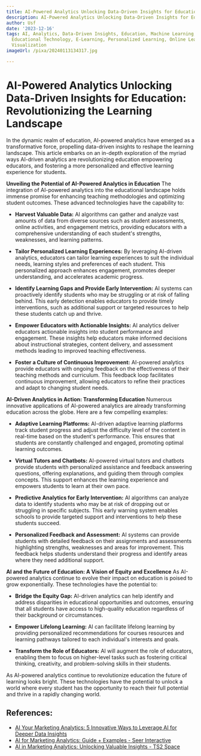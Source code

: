 ```yaml
---
title: AI-Powered Analytics Unlocking Data-Driven Insights for Education
description: AI-Powered Analytics Unlocking Data-Driven Insights for Education
author: Usf
date: '2023-12-16'
tags: AI, Analytics, Data-Driven Insights, Education, Machine Learning, Big Data,
  Educational Technology, E-Learning, Personalized Learning, Online Learning, Data
  Visualization
imageUrl: /pixa/20240113134317.jpg

---
```

# AI-Powered Analytics Unlocking Data-Driven Insights for Education: Revolutionizing the Learning Landscape

In the dynamic realm  of education, AI-powered  analytics have emerged  as a transformative force, propelling data-driven insights to reshape the learning landscape. This article embarks on an in-depth exploration of the myriad ways AI-driven analytics are revolutionizing education empowering educators, and fostering a more personalized and effective learning experience for students.

**Unveiling the Potential  of AI-Powered Analytics in Education**
The integration of AI-powered analytics into the educational  landscape holds immense promise for  enhancing teaching methodologies and optimizing student outcomes. These advanced technologies have the  capability to:

* **Harvest Valuable  Data:**  AI  algorithms can gather and analyze vast amounts of data from diverse sources such as student assessments, online activities, and engagement metrics,  providing educators with a comprehensive understanding of each student's strengths, weaknesses, and learning patterns.

* **Tailor  Personalized Learning Experiences:** By leveraging AI-driven analytics,  educators can tailor learning experiences to suit the individual needs, learning styles and preferences of  each student. This personalized approach enhances engagement, promotes deeper understanding, and accelerates  academic progress.

* **Identify Learning Gaps and Provide Early Intervention:** AI systems  can proactively identify students who may be  struggling or at risk of falling behind. This  early detection enables  educators to provide timely interventions, such as additional support or targeted  resources to help these students catch up and thrive.

* **Empower Educators with Actionable Insights:** AI analytics deliver educators actionable insights into student performance and engagement. These insights help educators make informed decisions about instructional  strategies, content delivery, and assessment methods leading to improved teaching effectiveness.

* **Foster a Culture of Continuous Improvement:** AI-powered analytics provide educators with ongoing feedback on  the effectiveness of their teaching methods and curriculum. This feedback loop  facilitates continuous improvement,  allowing educators to refine their practices and adapt to changing student needs.

**AI-Driven Analytics in Action: Transforming  Education**
Numerous innovative applications of AI-powered analytics  are already transforming education across the globe. Here are a few compelling examples:

* **Adaptive Learning Platforms:** AI-driven adaptive learning platforms track student  progress and adjust the difficulty level of the content in real-time based on the student's performance. This ensures that students are constantly challenged and engaged, promoting optimal learning  outcomes.

*  **Virtual Tutors and  Chatbots:** AI-powered virtual tutors and chatbots provide students with personalized assistance  and feedback answering questions, offering  explanations,  and guiding them through complex concepts.  This  support  enhances the learning experience and empowers students to learn at their own pace.

* **Predictive Analytics for  Early Intervention:** AI algorithms can analyze data to identify students who may be at risk of dropping out or struggling in specific subjects. This  early  warning system enables schools to  provide targeted support and interventions to help these  students succeed.

* **Personalized Feedback and Assessment:** AI systems can provide  students with detailed feedback  on their assignments  and assessments  highlighting strengths, weaknesses and areas for improvement. This feedback helps students understand their progress and identify areas where they  need additional support.

**AI and the Future of Education: A Vision of Equity and Excellence**
As AI-powered analytics continue to evolve their impact on education is poised to grow exponentially. These technologies have the potential  to:

* **Bridge the Equity Gap:** AI-driven analytics can help  identify and address disparities in educational opportunities and outcomes, ensuring  that  all students have  access to high-quality  education regardless of their background or circumstances.

* **Empower Lifelong  Learning:** AI can facilitate lifelong learning by providing personalized recommendations for courses  resources and learning pathways tailored to each individual's interests and goals.

* **Transform the Role  of Educators:** AI will augment the role of educators,  enabling them to focus on higher-level  tasks such as fostering critical thinking, creativity,  and problem-solving skills in their students.

As AI-powered analytics continue to  revolutionize education the future of learning looks bright. These technologies have the potential to unlock a  world where every student has the opportunity  to reach  their full potential and thrive in a  rapidly changing world.

## References:
- [AI Your Marketing Analytics: 5 Innovative Ways to Leverage AI for Deeper Data Insights](https://improvado.io/blog/ai-marketing-analytics)
- [AI for Marketing Analytics: Guide + Examples - Seer Interactive](https://www.seerinteractive.com/insights/ai-for-marketing-analytics-guide-examples)
- [AI in Marketing Analytics: Unlocking Valuable Insights - TS2 Space](https://ts2.space/en/ai-in-marketing-analytics-unlocking-valuable-insights/)
